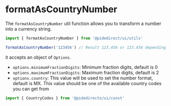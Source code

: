 
<Meta title='utils/formatAsCountryNumber' />

# formatAsCountryNumber

The `formatAsCountryNumber` util function allows you to transform a number into a currency string.

```ts
import { formatAsCountryNumber } from '@pidedirect/ui/utils'

formatAsCountryNumber('123456') // Result 123,456 or 123.456 depending on the country
```

it accepts an object of `Options`.

- `options.minimumFractionDigits`: Minimum fraction digits, default is 0
- `options.maximumFractionDigits`: Maximum fraction digits, default is 2
- `options.country`: This value will be used to set the number format, default is MX.
This value should be one of the available country codes you can get from
```ts
import { CountryCodes } from '@pidedirecto/ui/const'
```
